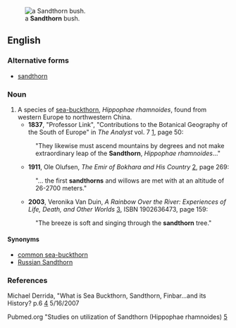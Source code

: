[[Image:Hippophae rhamnoides-01 (xndr).JPG|thumb|a '''Sandthorn''' bush.]]
==English==

===Alternative forms===
*[[sandthorn]]

===Noun===
{{en-noun}}

# A species of [[sea-buckthorn]],  ''Hippophae rhamnoides'', found from western Europe to northwestern China.
#*'''1837''', "Professor Link", "Contributions to the Botanical Geography of the South of Europe" in ''The Analyst'' vol. 7 [http://books.google.com/books?id=mNwEAAAAQAAJ], page 50:
#:"They likewise must ascend mountains by degrees and not make extraordinary leap of the '''Sandthorn''', ''Hippophae rhamnoides''..."
#*'''1911''', Ole Olufsen, ''The Emir of Bokhara and His Country'' [http://books.google.com/books?id=rlbGWH30tykC], page 269:
#:"... the first '''sandthorns''' and willows are met with at an altitude of 26-2700 meters."
#*'''2003''', Veronika Van Duin, ''A Rainbow Over the River: Experiences of Life, Death, and Other Worlds'' [http://books.google.com/books?id=Wcl-e_BxbzkC], ISBN 1902636473, page 159:
#:"The breeze is soft and singing through the '''sandthorn''' tree."

====Synonyms====
*[[common sea-buckthorn]]
*[[Russian Sandthorn]]

===References===
Michael Derrida, "What is Sea Buckthorn, Sandthorn, Finbar...and its History? p.6
[http://www.mdidea.com/products/proper/proper003.html] 5/16/2007

Pubmed.org "Studies on utilization of Sandthorn (Hippophae rhamnoides)
[http://www.ncbi.nlm.nih.gov/sites/entrez?Db=pubmed&Cmd=ShowDetailView&TermToSearch=3423004&ordinalpos=2&itool=EntrezSystem2.PEntrez.Pubmed.Pubmed_ResultsPanel.Pubmed_RVDocSum]